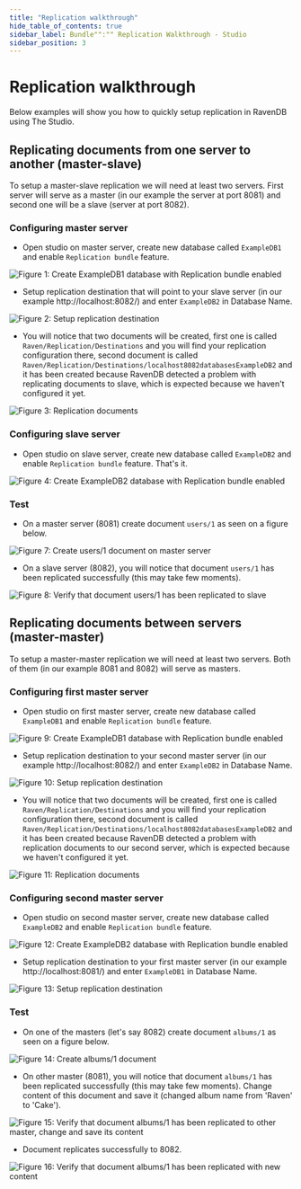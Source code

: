 ```yaml
---
title: "Replication walkthrough"
hide_table_of_contents: true
sidebar_label: Bundle"":"" Replication Walkthrough - Studio
sidebar_position: 3
---
```



# Replication walkthrough

Below examples will show you how to quickly setup replication in RavenDB using The Studio.

## Replicating documents from one server to another (master-slave)

To setup a master-slave replication we will need at least two servers. First server will serve as a master (in our example the server at port 8081) and second one will be a slave (server at port 8082).

### Configuring master server

- Open studio on master server, create new database called `ExampleDB1` and enable `Replication bundle` feature.

![Figure 1: Create `ExampleDB1` database with `Replication bundle` enabled](./assets/studio_replicationwalkthrough_1.PNG)

- Setup replication destination that will point to your slave server (in our example http://localhost:8082/) and enter `ExampleDB2` in Database Name.

![Figure 2: Setup replication destination](./assets/studio_replicationwalkthrough_2.PNG)

- You will notice that two documents will be created, first one is called `Raven/Replication/Destinations` and you will find your replication configuration there, second document is called `Raven/Replication/Destinations/localhost8082databasesExampleDB2` and it has been created because RavenDB detected a problem with replicating documents to slave, which is expected because we haven't configured it yet.

![Figure 3: Replication documents](./assets/studio_replicationwalkthrough_3.PNG)

### Configuring slave server

- Open studio on slave server, create new database called `ExampleDB2` and enable `Replication bundle` feature. That's it.

![Figure 4: Create `ExampleDB2` database with `Replication bundle` enabled](./assets/studio_replicationwalkthrough_4.PNG)

### Test

- On a master server (8081) create document `users/1` as seen on a figure below.

![Figure 7: Create `users/1` document on master server](./assets/studio_replicationwalkthrough_7.PNG)

- On a slave server (8082), you will notice that document `users/1` has been replicated successfully (this may take few moments).

![Figure 8: Verify that document `users/1` has been replicated to slave](./assets/studio_replicationwalkthrough_8.PNG)

## Replicating documents between servers (master-master)

To setup a master-master replication we will need at least two servers. Both of them (in our example 8081 and 8082) will serve as masters.

### Configuring first master server

- Open studio on first master server, create new database called `ExampleDB1` and enable `Replication bundle` feature.

![Figure 9: Create `ExampleDB1` database with `Replication bundle` enabled](./assets/studio_replicationwalkthrough_1.PNG)

- Setup replication destination to your second master server (in our example http://localhost:8082/) and enter `ExampleDB2` in Database Name.

![Figure 10: Setup replication destination](./assets/studio_replicationwalkthrough_2.PNG)

- You will notice that two documents will be created, first one is called `Raven/Replication/Destinations` and you will find your replication configuration there, second document is called `Raven/Replication/Destinations/localhost8082databasesExampleDB2` and it has been created because RavenDB detected a problem with replication documents to our second server, which is expected because we haven't configured it yet.

![Figure 11: Replication documents](./assets/studio_replicationwalkthrough_3.PNG)

### Configuring second master server

- Open studio on second master server, create new database called `ExampleDB2` and enable `Replication bundle` feature.

![Figure 12: Create `ExampleDB2` database with `Replication bundle` enabled](./assets/studio_replicationwalkthrough_4.PNG)

- Setup replication destination to your first master server (in our example http://localhost:8081/) and enter `ExampleDB1` in Database Name.

![Figure 13: Setup replication destination](./assets/studio_replicationwalkthrough_10.PNG)

### Test

- On one of the masters (let's say 8082) create document `albums/1` as seen on a figure below.

![Figure 14: Create `albums/1` document](./assets/studio_replicationwalkthrough_11.PNG)

- On other master (8081), you will notice that document `albums/1` has been replicated successfully (this may take few moments). Change content of this document and save it (changed album name from 'Raven' to 'Cake').

![Figure 15: Verify that document `albums/1` has been replicated to other master, change and save its content](./assets/studio_replicationwalkthrough_12.PNG)

- Document replicates successfully to 8082.

![Figure 16: Verify that document `albums/1` has been replicated with new content](./assets/studio_replicationwalkthrough_13.PNG)
